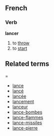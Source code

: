 ==French==
===Verb===
'''lancer'''

# to [[throw]]
# to [[start]]

==Related terms===
*[[lance]]
*[[lancé]]
*[[lancée]]
*[[lancement]]
*[[lanceur]]
*[[lance-bombes]]
*[[lance-flammes]]
*[[lance-missiles]]
*[[lance-pierre]]